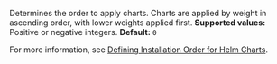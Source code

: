 Determines the order to apply charts. Charts are applied by weight in ascending order, with lower weights applied first. **Supported values:** Positive or negative integers. **Default:** `0`

For more information, see [Defining Installation Order for Helm Charts](/vendor/helm-native-helm-install-order).
